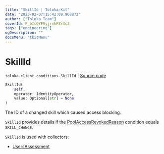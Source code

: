 ```yaml
---
title: "SkillId | Toloka-Kit"
date: "2023-02-07T15:42:09.968872"
author: ["Toloka Team"]
coverId: F_bIcOYF9yjrxkPZrXc3
tags: ["engineering"]
ogDescription: ""
docsMenu: "tkitMenu"
---
```


# SkillId
`toloka.client.conditions.SkillId` | [Source code](https://github.com/Toloka/toloka-kit/blob/v1.1.3/src/client/conditions.py#L297)

```python
SkillId(
    self,
    operator: IdentityOperator,
    value: Optional[str] = None
)
```

The ID of a changed skill which caused access blocking.

`SkillId` provides details if the [PoolAccessRevokedReason](/docs-new/toloka-kit/reference/toloka.client.conditions.PoolAccessRevokedReason) condition equals `SKILL_CHANGE`.

`SkillId` is used with collectors:
- [UsersAssessment](/docs-new/toloka-kit/reference/toloka.client.collectors.UsersAssessment)
